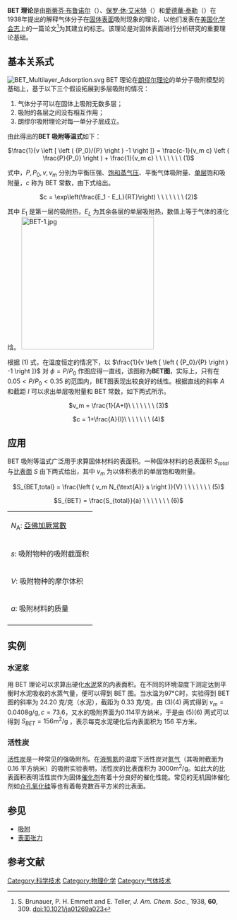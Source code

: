 '''BET 理论'''是由[[斯蒂芬·布鲁诺尔|斯蒂芬·布鲁诺尔]]（{{lang|en|Stephen '''B'''runauer}}）、[[保罗·休·艾米特|保罗·休·艾米特]]（{{lang|en|Paul Hugh '''E'''mmett}}）和[[愛德華·泰勒|愛德華·泰勒]]（{{lang|en|Edward '''T'''eller}}）在1938年提出的解释气体分子在[[固体|固体]][[表面|表面]]吸附现象的理论，以他们发表在[[美国化学会志|美国化学会志]]上的一篇论文<ref>S. Brunauer, P. H. Emmett and E. Teller, ''J. Am. Chem. Soc.'', 1938, '''60''', 309. [http://dx.doi.org/10.1021/ja01269a023 doi:10.1021/ja01269a023]</ref>为其建立的标志。该理论是对固体表面进行分析研究的重要理论基础。

== 基本关系式 ==
[[Image:BET_Multilayer_Adsorption.svg|thumb]]
BET 理论在[[朗缪尔方程|朗缪尔理论]]的单分子吸附模型的基础上，基于以下三个假设拓展到多层吸附的情况：
# 气体分子可以在固体上吸附无数多层；
# 吸附的各层之间没有相互作用；
# 朗缪尔吸附理论对每一单分子层成立。

由此得出的'''BET 吸附等温式'''如下：
<center><math> \frac{1}{v \left [ \left ( {P_0}/{P} \right ) -1 \right ]} = \frac{c-1}{v_m c} \left ( \frac{P}{P_0} \right ) + \frac{1}{v_m c} \ \ \ \ \ \ \ (1)</math></center>

式中，<math>P, P_0, v, v_m</math> 分别为平衡压强、[[饱和蒸气压|饱和蒸气压]]、平衡气体吸附量、[[单分子层|单层]]饱和吸附量，<math>c</math> 称为 BET 常数，由下式给出。
<center><math> c = \exp\left(\frac{E_1 - E_L}{RT}\right) \ \ \ \ \ \ \ (2) </math></center> 

其中 <math>E_1</math> 是第一层的吸附热，<math>E_L</math> 为其余各层的单层吸附热，数值上等于气体的液化焓。
[[Image:BET-1.jpg|300px]]

根据 (1) 式，在温度恒定的情况下，以 <math> \frac{1}{v \left [ \left ( {P_0}/{P} \right ) -1 \right ]}</math> 对 <math> \phi={P}/{P_0} </math> 作图应得一直线，该图称为'''BET图'''，实际上，只有在 <math>0.05 < {P}/{P_0} < 0.35</math> 的范围内，BET图表现出较良好的线性。根据直线的斜率 <math>A</math> 和截距 <math>I</math> 可以求出单层吸附量和 BET 常数，如下两式所示。
<center><math>v_m = \frac{1}{A+I}\ \ \ \ \ \ \ (3)</math></center>
<center><math>c = 1+\frac{A}{I}\ \ \ \ \ \ \ (4)</math></center>

== 应用 ==
BET 吸附等温式广泛用于求算固体材料的表面积。一种固体材料的总表面积 <math>S_{total}</math> 与[[比表面|比表面]] <math>S</math> 由下两式给出，其中 <math>v_m</math> 为以体积表示的单层饱和吸附量。
<center><math>S_{BET,total} = \frac{\left ( v_m N_{\text{A}} s \right )}{V} \ \ \ \ \ \ \ (5)</math></center>
<center><math> S_{BET} = \frac{S_{total}}{a} \ \ \ \ \ \ \ (6)</math></center>

{|border="0" cellpadding="0" cellspacing="0" align="center"
|<math>N_{\text{A}}</math>: [[亞佛加厥常數|亞佛加厥常數]]
|-
|<math>s</math>: 吸附物种的吸附截面积
|-
|<math>V</math>: 吸附物种的摩尔体积
|-
|<math>a</math>: 吸附材料的质量
|-
|}

== 实例 ==
=== 水泥浆 ===
用 BET 理论可以求算出硬化[[水泥|水泥]]浆的内表面积。在不同的环境湿度下测定达到平衡时水泥吸收的水蒸气量，便可以得到 BET 图。当水温为97°C时，实验得到 BET 图的斜率为 24.20 克/克（水泥），截距为 0.33 克/克，由 (3)(4) 两式得到 <math>v_m = 0.0408 \text{g/g}, c=73.6</math>，又水的吸附界面为0.114平方纳米，于是由 (5)(6) 两式可以得到 <math>S_{BET} = 156 \text{m}^2/\text{g}</math> ，表示每克水泥硬化后内表面积为 156 平方米。

=== 活性炭 ===
[[活性炭|活性炭]]是一种常见的强吸附剂。在[[液氮|液態氮]]的温度下活性炭对[[氮|氮气]]（其吸附截面为 0.16 平方纳米）的吸附实验表明，活性炭的比表面积为 <math>3000 \text{m}^2/\text{g}</math>。如此大的比表面积表明活性炭作为固体[[催化剂|催化剂]]有着十分良好的催化性能。常见的无机固体催化剂如[[介孔氧化硅|介孔氧化硅]]等也有着每克数百平方米的比表面。

== 参见 ==
*[[吸附|吸附]]
*[[表面張力係數|表面张力]]

==参考文献==
<references/>

[[Category:科学技术|Category:科学技术]]
[[Category:物理化学|Category:物理化学]]
[[Category:气体技术|Category:气体技术]]